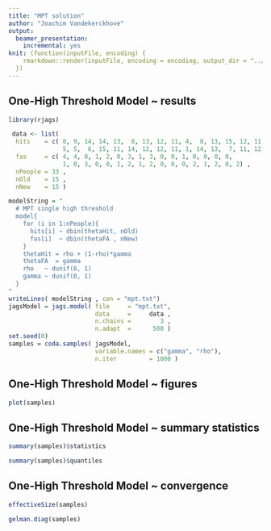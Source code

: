 ```yaml
---
title: "MPT solution"
author: "Joachim Vandekerckhove"
output:
  beamer_presentation:
    incremental: yes
knit: (function(inputFile, encoding) {
    rmarkdown::render(inputFile, encoding = encoding, output_dir = "../pdf")
  })
---
```



## One-High Threshold Model ~ results
\tiny
```r
library(rjags)

 data <- list(
  hits    = c( 8, 9, 14, 14, 13,  8, 13, 12, 11, 4,  8, 13, 15, 12, 11, 9, 
               5, 5,  6, 15, 11, 14, 12, 12, 11, 1, 14, 13,  7, 11, 12, 8, 11) ,
  fas     = c( 4, 4, 0, 1, 2, 0, 3, 1, 3, 0, 0, 1, 0, 0, 0, 0, 
               1, 0, 3, 0, 0, 1, 2, 1, 2, 0, 0, 0, 2, 1, 2, 0, 2) ,
  nPeople = 33 ,
  nOld    = 15 , 
  nNew    = 15 )

modelString = "
  # MPT single high threshold
  model{
    for (i in 1:nPeople){
      hits[i] ~ dbin(thetaHit, nOld)
      fas[i]  ~ dbin(thetaFA , nNew)
    }
    thetaHit = rho + (1-rho)*gamma
    thetaFA  = gamma
    rho   ~ dunif(0, 1)
    gamma ~ dunif(0, 1)
  }
"
writeLines( modelString , con = "mpt.txt") 
jagsModel = jags.model( file     = "mpt.txt", 
                        data     =     data , 
                        n.chains =        3 , 
                        n.adapt  =      500 ) 
set.seed(0)
samples = coda.samples( jagsModel,
                        variable.names = c("gamma", "rho"),
                        n.iter         = 1000 )
```

## One-High Threshold Model ~ figures
```r

plot(samples)
```

## One-High Threshold Model ~ summary statistics
```r

summary(samples)$statistics

summary(samples)$quantiles
```

## One-High Threshold Model ~ convergence
```r

effectiveSize(samples)

gelman.diag(samples)
```
